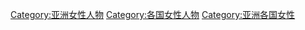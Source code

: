 [[Category:亚洲女性人物|Category:亚洲女性人物]]
[[Category:各国女性人物|Category:各国女性人物]]
[[Category:亚洲各国女性|Category:亚洲各国女性]]